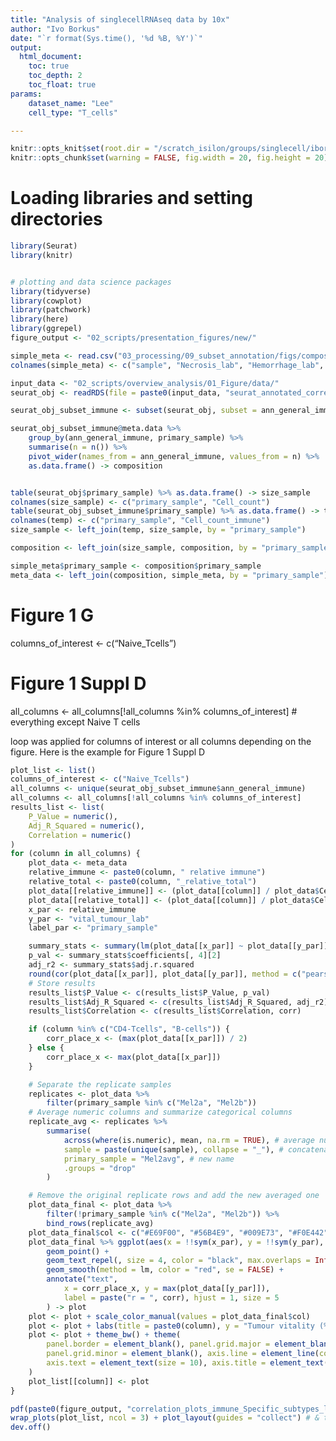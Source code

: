 ```yaml
---
title: "Analysis of singlecellRNAseq data by 10x"
author: "Ivo Borkus"
date: "`r format(Sys.time(), '%d %B, %Y')`"
output:  
  html_document:
    toc: true
    toc_depth: 2
    toc_float: true
params:
    dataset_name: "Lee"
    cell_type: "T_cells"

---
```

```r
knitr::opts_knit$set(root.dir = "/scratch_isilon/groups/singlecell/iborkus/Projects/brain_met") # nolint
knitr::opts_chunk$set(warning = FALSE, fig.width = 20, fig.height = 20)
```


# Loading libraries and setting directories
```R
library(Seurat)
library(knitr)


# plotting and data science packages
library(tidyverse)
library(cowplot)
library(patchwork)
library(here)
library(ggrepel)
figure_output <- "02_scripts/presentation_figures/new/"
```


```R
simple_meta <- read.csv("03_processing/09_subset_annotation/figs/composition_graphs/simple_meta.csv", header = TRUE)
colnames(simple_meta) <- c("sample", "Necrosis_lab", "Hemorrhage_lab", "vital_tumour_lab", "CD3_lab", "CD8_lab", "CD68_lab")
```

```R
input_data <- "02_scripts/overview_analysis/01_Figure/data/"
seurat_obj <- readRDS(file = paste0(input_data, "seurat_annotated_correctly.rds"))
```

```R
seurat_obj_subset_immune <- subset(seurat_obj, subset = ann_general_immune %in% c("Not-annotated"), invert = TRUE)
```

```R
seurat_obj_subset_immune@meta.data %>%
    group_by(ann_general_immune, primary_sample) %>%
    summarise(n = n()) %>%
    pivot_wider(names_from = ann_general_immune, values_from = n) %>%
    as.data.frame() -> composition


table(seurat_obj$primary_sample) %>% as.data.frame() -> size_sample
colnames(size_sample) <- c("primary_sample", "Cell_count")
table(seurat_obj_subset_immune$primary_sample) %>% as.data.frame() -> temp
colnames(temp) <- c("primary_sample", "Cell_count_immune")
size_sample <- left_join(temp, size_sample, by = "primary_sample")

composition <- left_join(size_sample, composition, by = "primary_sample")

simple_meta$primary_sample <- composition$primary_sample
meta_data <- left_join(composition, simple_meta, by = "primary_sample")
```



# Figure 1 G

columns_of_interest <- c("Naive_Tcells")

# Figure 1 Suppl D

all_columns <- all_columns[!all_columns %in% columns_of_interest] # everything except Naive T cells

loop was applied for columns of interest or all columns depending on the figure.
Here is the example for Figure 1 Suppl D
```R
plot_list <- list()
columns_of_interest <- c("Naive_Tcells")
all_columns <- unique(seurat_obj_subset_immune$ann_general_immune)
all_columns <- all_columns[!all_columns %in% columns_of_interest]
results_list <- list(
    P_Value = numeric(),
    Adj_R_Squared = numeric(),
    Correlation = numeric()
)
for (column in all_columns) {
    plot_data <- meta_data
    relative_immune <- paste0(column, " relative immune")
    relative_total <- paste0(column, "_relative_total")
    plot_data[[relative_immune]] <- (plot_data[[column]] / plot_data$Cell_count_immune) * 100
    plot_data[[relative_total]] <- (plot_data[[column]] / plot_data$Cell_count) * 100
    x_par <- relative_immune
    y_par <- "vital_tumour_lab"
    label_par <- "primary_sample"

    summary_stats <- summary(lm(plot_data[[x_par]] ~ plot_data[[y_par]], data = plot_data))
    p_val <- summary_stats$coefficients[, 4][2]
    adj_r2 <- summary_stats$adj.r.squared
    round(cor(plot_data[[x_par]], plot_data[[y_par]], method = c("pearson")), 3) -> corr
    # Store results
    results_list$P_Value <- c(results_list$P_Value, p_val)
    results_list$Adj_R_Squared <- c(results_list$Adj_R_Squared, adj_r2)
    results_list$Correlation <- c(results_list$Correlation, corr)

    if (column %in% c("CD4-Tcells", "B-cells")) {
        corr_place_x <- (max(plot_data[[x_par]]) / 2)
    } else {
        corr_place_x <- max(plot_data[[x_par]])
    }

    # Separate the replicate samples
    replicates <- plot_data %>%
        filter(primary_sample %in% c("Mel2a", "Mel2b"))
    # Average numeric columns and summarize categorical columns
    replicate_avg <- replicates %>%
        summarise(
            across(where(is.numeric), mean, na.rm = TRUE), # average numerics
            sample = paste(unique(sample), collapse = "_"), # concatenate categorical
            primary_sample = "Mel2avg", # new name
            .groups = "drop"
        )

    # Remove the original replicate rows and add the new averaged one
    plot_data_final <- plot_data %>%
        filter(!primary_sample %in% c("Mel2a", "Mel2b")) %>%
        bind_rows(replicate_avg)
    plot_data_final$col <- c("#E69F00", "#56B4E9", "#009E73", "#F0E442", "#0072B2", "#FFC0CB", "gray40")
    plot_data_final %>% ggplot(aes(x = !!sym(x_par), y = !!sym(y_par), colour = !!sym(label_par), label = !!sym(label_par)), show.legend = F) +
        geom_point() +
        geom_text_repel(, size = 4, color = "black", max.overlaps = Inf) +
        geom_smooth(method = lm, color = "red", se = FALSE) +
        annotate("text",
            x = corr_place_x, y = max(plot_data[[y_par]]),
            label = paste("r = ", corr), hjust = 1, size = 5
        ) -> plot
    plot <- plot + scale_color_manual(values = plot_data_final$col)
    plot <- plot + labs(title = paste0(column), y = "Tumour vitality (%)", x = paste0(column, " % of immune"))
    plot <- plot + theme_bw() + theme(
        panel.border = element_blank(), panel.grid.major = element_blank(),
        panel.grid.minor = element_blank(), axis.line = element_line(colour = "black"),
        axis.text = element_text(size = 10), axis.title = element_text(size = 15), title = element_text(size = 25)
    )
    plot_list[[column]] <- plot
}

pdf(paste0(figure_output, "correlation_plots_immune_Specific_subtypes_legend.pdf"), width = 10, height = 10)
wrap_plots(plot_list, ncol = 3) + plot_layout(guides = "collect") # & theme(legend.position = "none")
dev.off()
```